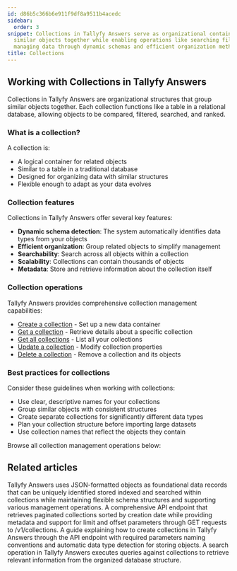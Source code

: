 ```yaml
---
id: d86b5c366b6e911f9df8a9511b4acedc
sidebar:
  order: 3
snippet: Collections in Tallyfy Answers serve as organizational containers that group
  similar objects together while enabling operations like searching filtering and
  managing data through dynamic schemas and efficient organization methods.
title: Collections
---
```


## Working with Collections in Tallyfy Answers

Collections in Tallyfy Answers are organizational structures that group similar objects together. Each collection functions like a table in a relational database, allowing objects to be compared, filtered, searched, and ranked.

### What is a collection?

A collection is:
- A logical container for related objects
- Similar to a table in a traditional database
- Designed for organizing data with similar structures
- Flexible enough to adapt as your data evolves

### Collection features

Collections in Tallyfy Answers offer several key features:

- **Dynamic schema detection**: The system automatically identifies data types from your objects
- **Efficient organization**: Group related objects to simplify management
- **Searchability**: Search across all objects within a collection
- **Scalability**: Collections can contain thousands of objects
- **Metadata**: Store and retrieve information about the collection itself

### Collection operations

Tallyfy Answers provides comprehensive collection management capabilities:

- [Create a collection](/products/answers/collections/create-collection/) - Set up a new data container
- [Get a collection](/products/answers/collections/get-collection/) - Retrieve details about a specific collection
- [Get all collections](/products/answers/collections/get-all-collections/) - List all your collections
- [Update a collection](/products/answers/collections/update-collection/) - Modify collection properties
- [Delete a collection](/products/answers/collections/delete-collection/) - Remove a collection and its objects

### Best practices for collections

Consider these guidelines when working with collections:

- Use clear, descriptive names for your collections
- Group similar objects with consistent structures
- Create separate collections for significantly different data types
- Plan your collection structure before importing large datasets
- Use collection names that reflect the objects they contain

Browse all collection management operations below:


<PageTree />


## Related articles
<CardGrid>
<LinkTitleCard header="<b>Answers > Objects</b>" href="/products/answers/objects/" > Tallyfy Answers uses JSON-formatted objects as foundational data records that can be uniquely identified stored indexed and searched within collections while maintaining flexible schema structures and supporting various management operations. </LinkTitleCard>
<LinkTitleCard header="<b>Collections > Get all collections</b>" href="/products/answers/collections/get-all-collections/" > A comprehensive API endpoint that retrieves paginated collections sorted by creation date while providing metadata and support for limit and offset parameters through GET requests to /v1/collections. </LinkTitleCard>
<LinkTitleCard header="<b>Collections > Create a collection</b>" href="/products/answers/collections/create-collection/" > A guide explaining how to create collections in Tallyfy Answers through the API endpoint with required parameters naming conventions and automatic data type detection for storing objects. </LinkTitleCard>
<LinkTitleCard header="<b>Answers > Search</b>" href="/products/answers/search/" > A search operation in Tallyfy Answers executes queries against collections to retrieve relevant information from the organized database structure. </LinkTitleCard>
</CardGrid>